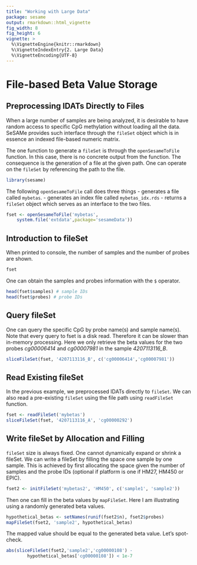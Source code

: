 ```yaml
---
title: "Working with Large Data"
package: sesame
output: rmarkdown::html_vignette
fig_width: 8
fig_height: 6
vignette: >
  %\VignetteEngine{knitr::rmarkdown}
  %\VignetteIndexEntry{2. Large Data}
  %\VignetteEncoding{UTF-8}
---
```


# File-based Beta Value Storage

## Preprocessing IDATs Directly to Files

When a large number of samples are being analyzed, it is desirable to have
random access to specific CpG methylation without loading all the data.
SeSAMe provides such interface through the `fileSet` object which is 
in essence an indexed file-based numeric matrix.

The one function to generate a `fileSet` is through the `openSesameToFile`
function. In this case, there is no concrete output from the function. The 
consequence is the generation of a file at the given path. One can operate
on the `fileSet` by referencing the path to the file.

```r
library(sesame)
```

The following `openSesameToFile` call does three things
- generates a file called `mybetas`. 
- generates an index file called `mybetas_idx.rds`
- returns a `fileSet` object which serves as an interface to the two files.
```r
fset <- openSesameToFile('mybetas',
    system.file('extdata',package='sesameData'))
```

## Introduction to fileSet
When printed to console, the number of samples and the number of probes are 
shown.
```r
fset
```

One can obtain the samples and probes information with the `$` operator.
```r
head(fset$samples) # sample IDs
head(fset$probes) # probe IDs
```

## Query fileSet
One can query the specific CpG by probe name(s) and sample name(s). 
Note that every query to fset is a disk read. Therefore it can be slower than
in-memory processing. Here we only retrieve the beta values for the two probes
_cg00006414_ and _cg00007981_ in the sample *4207113116_B*.
```r
sliceFileSet(fset, '4207113116_B', c('cg00006414','cg00007981'))
```

## Read Existing fileSet

In the previous example, we preprocessed IDATs directly to `fileSet`. We can
also read a pre-existing `fileSet` using the file path using `readFileSet`
function.
```r
fset <- readFileSet('mybetas')
sliceFileSet(fset, '4207113116_A', 'cg00000292')
```

## Write fileSet by Allocation and Filling

`fileSet` size is always fixed. One cannot dynamically expand or shrink a
fileSet. We can write a fileSet by filling the space one sample by one sample.
This is achieved by first allocating the space given the number of samples
and the probe IDs (optional if platform is one if HM27, HM450 or EPIC).
```r
fset2 <- initFileSet('mybetas2', 'HM450', c('sample1', 'sample2'))
```
Then one can fill in the beta values by `mapFileSet`. Here I am 
illustrating using a randomly generated beta values.
```r
hypothetical_betas <- setNames(runif(fset2$n), fset2$probes)
mapFileSet(fset2, 'sample2', hypothetical_betas)
```

The mapped value should be equal to the generated beta value. Let's 
spot-check.
```r
abs(sliceFileSet(fset2,'sample2','cg00000108') -
        hypothetical_betas['cg00000108']) < 1e-7
```

